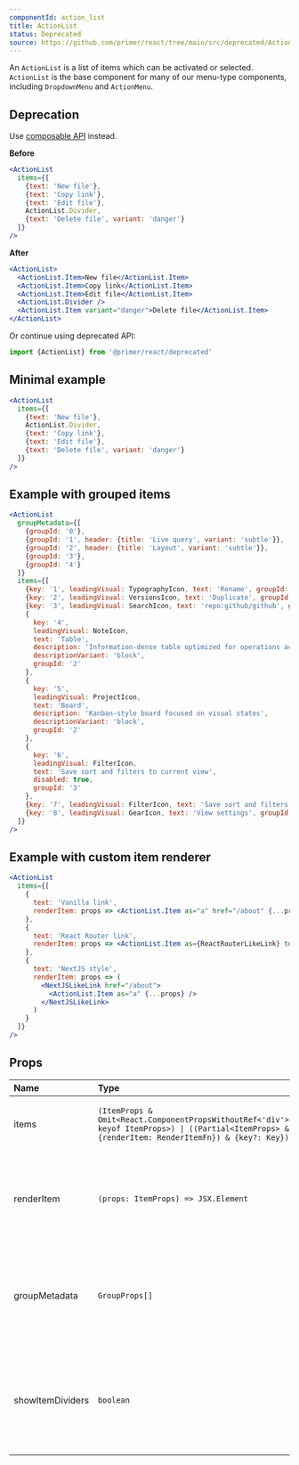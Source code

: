 ```yaml
---
componentId: action_list
title: ActionList
status: Deprecated
source: https://github.com/primer/react/tree/main/src/deprecated/ActionList
---
```


An `ActionList` is a list of items which can be activated or selected. `ActionList` is the base component for many of our menu-type components, including `DropdownMenu` and `ActionMenu`.

## Deprecation

Use [composable API](/ActionList) instead.

**Before**

```jsx
<ActionList
  items={[
    {text: 'New file'},
    {text: 'Copy link'},
    {text: 'Edit file'},
    ActionList.Divider,
    {text: 'Delete file', variant: 'danger'}
  ]}
/>
```

**After**

```jsx
<ActionList>
  <ActionList.Item>New file</ActionList.Item>
  <ActionList.Item>Copy link</ActionList.Item>
  <ActionList.Item>Edit file</ActionList.Item>
  <ActionList.Divider />
  <ActionList.Item variant="danger">Delete file</ActionList.Item>
</ActionList>
```

Or continue using deprecated API:

```js
import {ActionList} from '@primer/react/deprecated'
```

## Minimal example

```jsx live deprecated
<ActionList
  items={[
    {text: 'New file'},
    ActionList.Divider,
    {text: 'Copy link'},
    {text: 'Edit file'},
    {text: 'Delete file', variant: 'danger'}
  ]}
/>
```

## Example with grouped items

```jsx live deprecated
<ActionList
  groupMetadata={[
    {groupId: '0'},
    {groupId: '1', header: {title: 'Live query', variant: 'subtle'}},
    {groupId: '2', header: {title: 'Layout', variant: 'subtle'}},
    {groupId: '3'},
    {groupId: '4'}
  ]}
  items={[
    {key: '1', leadingVisual: TypographyIcon, text: 'Rename', groupId: '0', trailingVisual: '⌘R'},
    {key: '2', leadingVisual: VersionsIcon, text: 'Duplicate', groupId: '0'},
    {key: '3', leadingVisual: SearchIcon, text: 'repo:github/github', groupId: '1'},
    {
      key: '4',
      leadingVisual: NoteIcon,
      text: 'Table',
      description: 'Information-dense table optimized for operations across teams',
      descriptionVariant: 'block',
      groupId: '2'
    },
    {
      key: '5',
      leadingVisual: ProjectIcon,
      text: 'Board',
      description: 'Kanban-style board focused on visual states',
      descriptionVariant: 'block',
      groupId: '2'
    },
    {
      key: '6',
      leadingVisual: FilterIcon,
      text: 'Save sort and filters to current view',
      disabled: true,
      groupId: '3'
    },
    {key: '7', leadingVisual: FilterIcon, text: 'Save sort and filters to new view', groupId: '3'},
    {key: '8', leadingVisual: GearIcon, text: 'View settings', groupId: '4', trailingVisual: ArrowRightIcon}
  ]}
/>
```

## Example with custom item renderer

```jsx deprecated
<ActionList
  items={[
    {
      text: 'Vanilla link',
      renderItem: props => <ActionList.Item as="a" href="/about" {...props} />
    },
    {
      text: 'React Router link',
      renderItem: props => <ActionList.Item as={ReactRouterLikeLink} to="/about" {...props} />
    },
    {
      text: 'NextJS style',
      renderItem: props => (
        <NextJSLikeLink href="/about">
          <ActionList.Item as="a" {...props} />
        </NextJSLikeLink>
      )
    }
  ]}
/>
```

## Props

| Name             | Type                                                                                                                                              |      Default      | Description                                                                                                                                             |
| :--------------- | :------------------------------------------------------------------------------------------------------------------------------------------------ | :---------------: | :------------------------------------------------------------------------------------------------------------------------------------------------------ |
| items            | `(ItemProps & Omit<React.ComponentPropsWithoutRef<'div'>, keyof ItemProps>) \| ((Partial<ItemProps> & {renderItem: RenderItemFn}) & {key?: Key})` |    `undefined`    | Required. A list of item objects conforming to the `ActionList.Item` props interface.                                                                   |
| renderItem       | `(props: ItemProps) => JSX.Element`                                                                                                               | `ActionList.Item` | Optional. If defined, each item in `items` will be passed to this function, allowing for `ActionList`-wide custom item rendering.                       |
| groupMetadata    | `GroupProps[]`                                                                                                                                    |    `undefined`    | Optional. If defined, `ActionList` will group `items` into `ActionList.Group`s separated by `ActionList.Divider` according to their `groupId` property. |
| showItemDividers | `boolean`                                                                                                                                         |      `false`      | Optional. If `true` dividers will be displayed above each `ActionList.Item` which does not follow an `ActionList.Header` or `ActionList.Divider`        |
